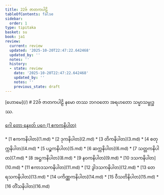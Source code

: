 ```yaml
---
title: 22ဇ် ဇာတကပါဠိ
tableOfContents: false
sidebar:
  order: 1
type: tipitaka
basket: su
book: ja1
review:
  current: review
  updated: '2025-10-20T22:47:22.642468'
  updated_by: ''
  notes: ''
  history:
  - state: review
    date: '2025-10-20T22:47:22.642468'
    updated_by: ''
    notes: ''
    previous_state: draft
---
```



<ReviewStatus review={frontmatter.review} showDetails={true} />

<HypothesisAnnotation frontmatter={frontmatter} />


<Paragraph type="center" book="ja1">
[ဟောမေ](/)
</Paragraph>

<Paragraph type="center" book="ja1">
# 22ဇ် ဇာတကပါဠိ
</Paragraph>

<Paragraph number="1" type="center" book="ja1">
နမော တဿ ဘဂဝတော အရဟတော သမ္မာသမ္ဗုဒ္ဓဿ.

[ဂေါ တော နေxတ် ပဂေ (1 ဧကကနိပါတ)](1.md)



</Paragraph>

<TableOfContents book="ja1" section="22">
* [1 ဧကကနိပါတ](1.md)
* [2 ဒုကနိပါတ](2.md)
* [3 တိကနိပါတ](3.md)
* [4 စတုက္ကနိပါတ](4.md)
* [5 ပဉ္စကနိပါတ](5.md)
* [6 ဆက္ကနိပါတ](6.md)
* [7 သတ္တကနိပါတ](7.md)
* [8 အဋ္ဌကနိပါတ](8.md)
* [9 နဝကနိပါတ](9.md)
* [10 ဒသကနိပါတ](10.md)
* [11 ဧကာဒသကနိပါတ](11.md)
* [12 ဒွါဒသကနိပါတ](12.md)
* [13 တေရသကနိပါတ](13.md)
* [14 ပကိဏ္ဏကနိပါတ](14.md)
* [15 ဝီသတိနိပါတ](15.md)
* [16 တိံသနိပါတ](16.md)
</TableOfContents>